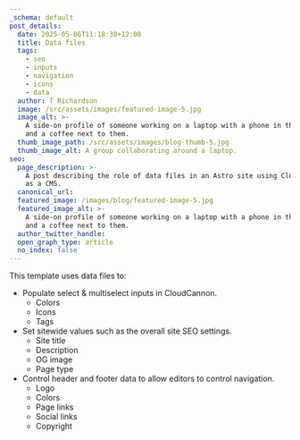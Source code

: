 ```yaml
---
_schema: default
post_details:
  date: 2025-05-06T11:18:38+12:00
  title: Data files
  tags:
    - seo
    - inputs
    - navigation
    - icons
    - data
  author: T Richardson
  image: /src/assets/images/featured-image-5.jpg
  image_alt: >-
    A side-on profile of someone working on a laptop with a phone in their hand,
    and a coffee next to them.
  thumb_image_path: /src/assets/images/blog-thumb-5.jpg
  thumb_image_alt: A group collaborating around a laptop.
seo:
  page_description: >-
    A post describing the role of data files in an Astro site using CloudCannon
    as a CMS.
  canonical_url:
  featured_image: /images/blog/featured-image-5.jpg
  featured_image_alt: >-
    A side-on profile of someone working on a laptop with a phone in their hand,
    and a coffee next to them.
  author_twitter_handle:
  open_graph_type: article
  no_index: false
---
```

This template uses data files to:

* Populate select & multiselect inputs in CloudCannon.
  * Colors
  * Icons
  * Tags
* Set sitewide values such as the overall site SEO settings.
  * Site title
  * Description
  * OG image
  * Page type
* Control header and footer data to allow editors to control navigation.
  * Logo
  * Colors
  * Page links
  * Social links
  * Copyright
